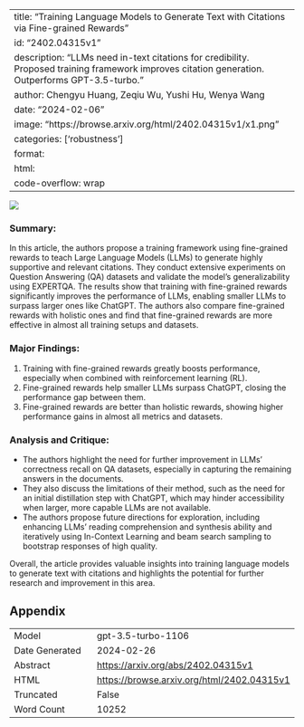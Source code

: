 
---
title: "Training Language Models to Generate Text with Citations via Fine-grained Rewards"
id: "2402.04315v1"
description: "LLMs need in-text citations for credibility. Proposed training framework improves citation generation. Outperforms GPT-3.5-turbo."
author: Chengyu Huang, Zeqiu Wu, Yushi Hu, Wenya Wang
date: "2024-02-06"
image: "https://browse.arxiv.org/html/2402.04315v1/x1.png"
categories: ['robustness']
format:
  html:
    code-overflow: wrap
---

![](https://browse.arxiv.org/html/2402.04315v1/x1.png)

### Summary:
In this article, the authors propose a training framework using fine-grained rewards to teach Large Language Models (LLMs) to generate highly supportive and relevant citations. They conduct extensive experiments on Question Answering (QA) datasets and validate the model’s generalizability using EXPERTQA. The results show that training with fine-grained rewards significantly improves the performance of LLMs, enabling smaller LLMs to surpass larger ones like ChatGPT. The authors also compare fine-grained rewards with holistic ones and find that fine-grained rewards are more effective in almost all training setups and datasets.

### Major Findings:
1. Training with fine-grained rewards greatly boosts performance, especially when combined with reinforcement learning (RL).
2. Fine-grained rewards help smaller LLMs surpass ChatGPT, closing the performance gap between them.
3. Fine-grained rewards are better than holistic rewards, showing higher performance gains in almost all metrics and datasets.

### Analysis and Critique:
- The authors highlight the need for further improvement in LLMs' correctness recall on QA datasets, especially in capturing the remaining answers in the documents.
- They also discuss the limitations of their method, such as the need for an initial distillation step with ChatGPT, which may hinder accessibility when larger, more capable LLMs are not available.
- The authors propose future directions for exploration, including enhancing LLMs’ reading comprehension and synthesis ability and iteratively using In-Context Learning and beam search sampling to bootstrap responses of high quality.

Overall, the article provides valuable insights into training language models to generate text with citations and highlights the potential for further research and improvement in this area.

## Appendix

|          |          |
|----------|----------|
| Model     | gpt-3.5-turbo-1106       |
| Date Generated     | 2024-02-26       |
| Abstract | [https://arxiv.org/abs/2402.04315v1](https://arxiv.org/abs/2402.04315v1)        |
| HTML     | [https://browse.arxiv.org/html/2402.04315v1](https://browse.arxiv.org/html/2402.04315v1)       |
| Truncated       | False       |
| Word Count       | 10252       |